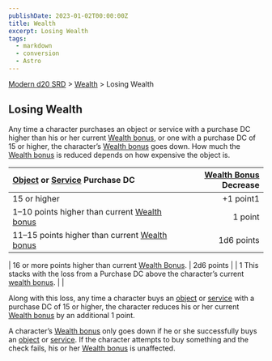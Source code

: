 ```yaml
---
publishDate: 2023-01-02T00:00:00Z
title: Wealth
excerpt: Losing Wealth
tags:
  - markdown
  - conversion
  - Astro
---
```


[Modern d20 SRD](/#modernD20) > [Wealth](modern-d20-srd-wealth-index) > Losing Wealth

## Losing Wealth

Any time a character purchases an object or service with a purchase DC higher than his or her current [Wealth bonus](modern-d20-srd-wealth-wealth-bonus), or one with a purchase DC of 15 or higher, the character’s [Wealth bonus](modern-d20-srd-wealth-wealth-bonus) goes down. How much the [Wealth bonus](modern-d20-srd-wealth-wealth-bonus) is reduced depends on how expensive the object is.

| [Object](modern-d20-srd-equipment-equipment-general) or [Service](modern-d20-srd-equipment-services) Purchase DC | [Wealth Bonus](modern-d20-srd-wealth-wealth-bonus) Decrease |
| :--------------------------------------------------------------------------------------------------------------- | ----------------------------------------------------------: |
| 15 or higher                                                                                                     |                                                   +1 point1 |
| 1–10 points higher than current [Wealth bonus](modern-d20-srd-wealth-wealth-bonus)                                |                                                     1 point |
| 11–15 points higher than current [Wealth bonus](modern-d20-srd-wealth-wealth-bonus)                               |                                                  1d6 points |

| 16 or more points higher than current [Wealth Bonus](modern-d20-srd-wealth-wealth-bonus). | 2d6 points |
| 1 This stacks with the loss from a Purchase DC above the character’s current [wealth bonus](modern-d20-srd-wealth-wealth-bonus). | |

Along with this loss, any time a character buys an [object](modern-d20-srd-equipment-equipment-general) or [service](modern-d20-srd-equipment-services) with a purchase DC of 15 or higher, the character reduces his or her current [Wealth bonus](modern-d20-srd-wealth-wealth-bonus) by an additional 1 point.

A character’s [Wealth bonus](modern-d20-srd-wealth-wealth-bonus) only goes down if he or she successfully buys an [object](modern-d20-srd-equipment-equipment-general) or [service](modern-d20-srd-equipment-services). If the character attempts to buy something and the check fails, his or her [Wealth bonus](modern-d20-srd-wealth-wealth-bonus) is unaffected.
